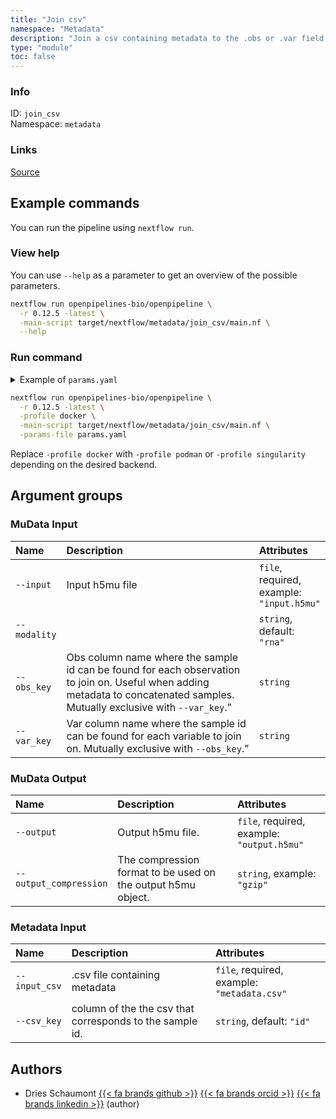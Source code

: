 ```yaml
---
title: "Join csv"
namespace: "Metadata"
description: "Join a csv containing metadata to the .obs or .var field of a mudata file."
type: "module"
toc: false
---
```


::: {.column-margin}

### Info

ID: `join_csv`  
Namespace: `metadata`

### Links
[Source](https://github.com/openpipelines-bio/openpipeline/blob/0.12.5/./src/metadata/join_csv){.btn-action .btn-sm .btn-info .btn role="button"}

:::



## Example commands

You can run the pipeline using `nextflow run`.

### View help

You can use `--help` as a parameter to get an overview of the possible parameters.

```bash
nextflow run openpipelines-bio/openpipeline \
  -r 0.12.5 -latest \
  -main-script target/nextflow/metadata/join_csv/main.nf \
  --help
```

### Run command

<details>
<summary>Example of `params.yaml`</summary>
```yaml
# MuData Input
input: # please fill in - example: "input.h5mu"
modality: "rna"
# obs_key: "foo"
# var_key: "foo"

# MuData Output
# output: "$id.$key.output.h5mu"
# output_compression: "gzip"

# Metadata Input
input_csv: # please fill in - example: "metadata.csv"
csv_key: "id"

# Nextflow input-output arguments
publish_dir: # please fill in - example: "output/"
# param_list: "my_params.yaml"
```
</details>

```bash
nextflow run openpipelines-bio/openpipeline \
  -r 0.12.5 -latest \
  -profile docker \
  -main-script target/nextflow/metadata/join_csv/main.nf \
  -params-file params.yaml
```

:::{.callout-note}
Replace `-profile docker` with `-profile podman` or `-profile singularity` depending on the desired backend.
:::

## Argument groups

### MuData Input

|Name         |Description                                                                                                                                                                  |Attributes                                |
|:------------|:----------------------------------------------------------------------------------------------------------------------------------------------------------------------------|:-----------------------------------------|
|`--input`    |Input h5mu file                                                                                                                                                              |`file`, required, example: `"input.h5mu"` |
|`--modality` |                                                                                                                                                                             |`string`, default: `"rna"`                |
|`--obs_key`  |Obs column name where the sample id can be found for each observation to join on. Useful when adding metadata to concatenated samples. Mutually exclusive with `--var_key`." |`string`                                  |
|`--var_key`  |Var column name where the sample id can be found for each variable to join on. Mutually exclusive with `--obs_key`."                                                         |`string`                                  |


### MuData Output

|Name                   |Description                                                  |Attributes                                 |
|:----------------------|:------------------------------------------------------------|:------------------------------------------|
|`--output`             |Output h5mu file.                                            |`file`, required, example: `"output.h5mu"` |
|`--output_compression` |The compression format to be used on the output h5mu object. |`string`, example: `"gzip"`                |


### Metadata Input

|Name          |Description                                              |Attributes                                  |
|:-------------|:--------------------------------------------------------|:-------------------------------------------|
|`--input_csv` |.csv file containing metadata                            |`file`, required, example: `"metadata.csv"` |
|`--csv_key`   |column of the the csv that corresponds to the sample id. |`string`, default: `"id"`                   |

## Authors


  * Dries Schaumont [{{< fa brands github >}}](https://github.com/DriesSchaumont) [{{< fa brands orcid >}}](https://orcid.org/0000-0002-4389-0440) [{{< fa brands linkedin >}}](https://linkedin.com/in/dries-schaumont) (author)
